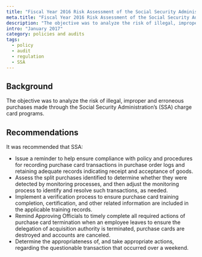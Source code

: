 ```yaml
---
title: "Fiscal Year 2016 Risk Assessment of the Social Security Administration’s Charge Card Programs"
meta.title: "Fiscal Year 2016 Risk Assessment of the Social Security Administration’s Charge Card Programs"
description: "The objective was to analyze the risk of illegal, improper and erroneous purchases made through the Social Security Administration’s (SSA) charge card programs."
intro: "January 2017"
category: policies and audits
tags:
  - policy
  - audit
  - regulation
  - SSA
---
```



<LinkButton link="https://oig-files.ssa.gov/audits/full/A-13-17-50231.pdf" text="View full audit" />

## Background

The objective was to analyze the risk of illegal, improper and erroneous purchases made through the Social Security Administration’s (SSA) charge card programs. 

## Recommendations

It was recommended that SSA:

- Issue a reminder to help ensure compliance with policy and procedures for recording purchase card transactions in purchase order logs and retaining adequate records indicating receipt and acceptance of goods. 
- Assess the split purchases identified to determine whether they were detected by monitoring processes, and then adjust the monitoring process to identify and resolve such transactions, as needed. 
- Implement a verification process to ensure purchase card training completion, certification, and other related information are included in the applicable training records.
- Remind Approving Officials to timely complete all required actions of purchase card termination when an employee leaves to ensure the delegation of acquisition authority is terminated, purchase cards are destroyed and accounts are canceled. 
- Determine the appropriateness of, and take appropriate actions, regarding the questionable transaction that occurred over a weekend.
